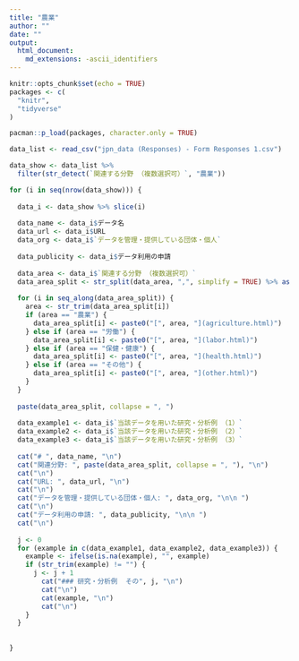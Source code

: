 ```yaml
---
title: "農業"
author: ""
date: ""
output:
  html_document:
    md_extensions: -ascii_identifiers
---
```


```r
knitr::opts_chunk$set(echo = TRUE)
packages <- c(
  "knitr",
  "tidyverse"
)

pacman::p_load(packages, character.only = TRUE)
```




```r

data_list <- read_csv("jpn_data (Responses) - Form Responses 1.csv")

data_show <- data_list %>% 
  filter(str_detect(`関連する分野 （複数選択可）`, "農業"))

```

```r

for (i in seq(nrow(data_show))) {
  
  data_i <- data_show %>% slice(i)
  
  data_name <- data_i$データ名
  data_url <- data_i$URL
  data_org <- data_i$`データを管理・提供している団体・個人`
  
  data_publicity <- data_i$データ利用の申請
  
  data_area <- data_i$`関連する分野 （複数選択可）`
  data_area_split <- str_split(data_area, ",", simplify = TRUE) %>% as.vector()
  
  for (i in seq_along(data_area_split)) {
    area <- str_trim(data_area_split[i])
    if (area == "農業") {
      data_area_split[i] <- paste0("[", area, "](agriculture.html)")
    } else if (area == "労働") {
      data_area_split[i] <- paste0("[", area, "](labor.html)")
    } else if (area == "保健・健康") {
      data_area_split[i] <- paste0("[", area, "](health.html)")
    } else if (area == "その他") {
      data_area_split[i] <- paste0("[", area, "](other.html)")
    }
  }
  
  paste(data_area_split, collapse = ", ")
  
  data_example1 <- data_i$`当該データを用いた研究・分析例 （1）`
  data_example2 <- data_i$`当該データを用いた研究・分析例 （2）`
  data_example3 <- data_i$`当該データを用いた研究・分析例 （3）`
  
  cat("# ", data_name, "\n")
  cat("関連分野: ", paste(data_area_split, collapse = ", "), "\n")
  cat("\n")
  cat("URL: ", data_url, "\n")
  cat("\n")
  cat("データを管理・提供している団体・個人: ", data_org, "\n\n ")
  cat("\n")
  cat("データ利用の申請: ", data_publicity, "\n\n ")
  cat("\n")
  
  j <- 0
  for (example in c(data_example1, data_example2, data_example3)) {
    example <- ifelse(is.na(example), "", example)
    if (str_trim(example) != "") {
      j <- j + 1
        cat("### 研究・分析例  その", j, "\n")
        cat("\n")
        cat(example, "\n")
        cat("\n")
    }
  }
  
  
}

```



